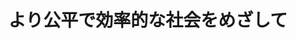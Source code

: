 ﻿---
title: "より公平で効率的な社会をめざして"
category: "情報理工学院"
vol: 17
interviewee: "中野 文平 "
url: ""
tags: []
pdf: "17-2.pdf"
career: ""
preface: ""
---
